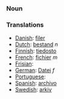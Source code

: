 ===Noun===

===Translations===

*[[Danish]]: [[filer]]
*[[Dutch]]: [[bestand]] ''n''
*[[Finnish]]: [[tiedosto]]
*[[French]]: [[fichier]] ''m''
*[[Frisian]]: [[]]
*[[German]]: [[Datei]] ''f''
*[[Portuguese]]: [[]]
*[[Spanish]]: [[archivo]]
*[[Swedish]]: [[arkiv]]